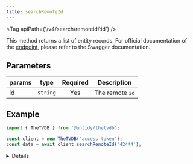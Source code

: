 ```yaml
---
title: searchRemoteId
---
```



<Tag apiPath={'/v4/search/remoteid/:id'} />

This method returns a list of entity records. For official documentation of the
[endpoint](https://thetvdb.github.io/v4-api/#/Search/getSearchResultsByRemoteId), please refer to the Swagger
documentation.

## Parameters

| params | type     | Required | Description     |
| ------ | -------- | :------: | --------------- |
| id     | `string` |   Yes    | The remote `id` |

## Example

```js {4}
import { TheTVDB } from '@untidy/thetvdb';

const client = new TheTVDB('access token');
const data = await client.searchRemoteId('42444');
```

<Details>

```js
{
  status: 'success',
  data: [
    {
      movie: {
        id: 14915,
        name: "Vacanze Di Natale '91",
        // ...
      },
    },
    {
      series: {
        id: 72775,
        name: '聖闘士星矢',
        // ...
      },
    },
    // ...
  ],
};
```

</Details>
